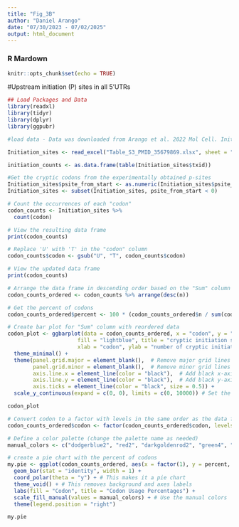 ```yaml
---
title: "Fig_3B"
author: "Daniel Arango"
date: "07/30/2023 - 07/02/2025"
output: html_document
---
```


### R Mardown



```r
knitr::opts_chunk$set(echo = TRUE)

```

#Upstream initiation (P) sites in all 5'UTRs

```r

## Load Packages and Data
library(readxl)
library(tidyr)
library(dplyr)
library(ggpubr)

#load data - Data was downloaded from Arango et al. 2022 Mol Cell. Initiation sites were identified experimentally using Harringtonine Ribo-seq in HeLa cells

Initiation_sites <- read_excel("Table_S3_PMID_35679869.xlsx", sheet = "All_P-sites")

initiation_counts <- as.data.frame(table(Initiation_sites$txid))

#Get the cryptic codons from the experimentally obtained p-sites
Initiation_sites$psite_from_start <- as.numeric(Initiation_sites$psite_from_start)
Initiation_sites <- subset(Initiation_sites, psite_from_start < 0)

# Count the occurrences of each "codon"
codon_counts <- Initiation_sites %>%
  count(codon)

# View the resulting data frame
print(codon_counts)

# Replace 'U' with 'T' in the "codon" column
codon_counts$codon <- gsub("U", "T", codon_counts$codon)

# View the updated data frame
print(codon_counts)

# Arrange the data frame in descending order based on the "Sum" column
codon_counts_ordered <- codon_counts %>% arrange(desc(n))

# Get the percent of codons
codon_counts_ordered$percent <- 100 * (codon_counts_ordered$n / sum(codon_counts_ordered$n))

# Create bar plot for "Sum" column with reordered data
codon_plot <- ggbarplot(data = codon_counts_ordered, x = "codon", y = "n",
                      fill = "lightblue", title = "cryptic initiation sites per codon",
                      xlab = "codon", ylab = "number of cryptic initiation sites per codon") +
  theme_minimal() +
  theme(panel.grid.major = element_blank(),  # Remove major grid lines
        panel.grid.minor = element_blank(),  # Remove minor grid lines
        axis.line.x = element_line(color = "black"),  # Add black x-axis line
        axis.line.y = element_line(color = "black"),  # Add black y-axis line
        axis.ticks = element_line(color = "black", size = 0.5)) + 
  scale_y_continuous(expand = c(0, 0), limits = c(0, 10000)) # Set the x-axis to intercept 0 on the y-axis

codon_plot

# Convert codon to a factor with levels in the same order as the data frame
codon_counts_ordered$codon <- factor(codon_counts_ordered$codon, levels = codon_counts_ordered$codon)

# Define a color palette (change the palette name as needed)
manual_colors <- c("dodgerblue2", "red2", "darkgoldenrod2", "green4", "purple2", "saddlebrown", "gray2", "magenta1", "wheat1", "navyblue")

# create a pie chart with the percent of codons
my.pie <- ggplot(codon_counts_ordered, aes(x = factor(1), y = percent, fill = codon)) +
  geom_bar(stat = "identity", width = 1) +
  coord_polar(theta = "y") + # This makes it a pie chart
  theme_void() + # This removes background and axes labels
  labs(fill = "Codon", title = "Codon Usage Percentages") +
  scale_fill_manual(values = manual_colors) + # Use the manual colors
  theme(legend.position = "right")

my.pie

```


